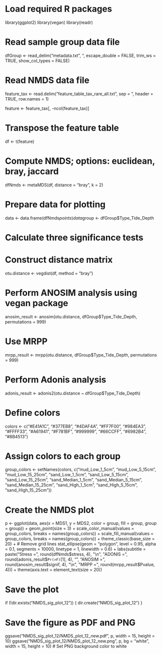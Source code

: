 # Load required R packages
library(ggplot2)
library(vegan)
library(readr)

# Read sample group data file
dfGroup <- read_delim("metadata.txt", "\t", escape_double = FALSE, trim_ws = TRUE, show_col_types = FALSE)

# Read NMDS data file
feature_tax <- read.delim("feature_table_tax_rare_all.txt", sep = "\t", header = TRUE, row.names = 1)

feature <- feature_tax[, -ncol(feature_tax)]

# Transpose the feature table
df <- t(feature)

# Compute NMDS; options: euclidean, bray, jaccard
dfNmds <- metaMDS(df, distance = "bray", k = 2)

# Prepare data for plotting
data <- data.frame(dfNmds$points)
data$group <- dfGroup$Type_Tide_Depth

# Calculate three significance tests

# Construct distance matrix
otu.distance <- vegdist(df, method = "bray")

# Perform ANOSIM analysis using vegan package
anosim_result <- anosim(otu.distance, dfGroup$Type_Tide_Depth, permutations = 999)

# Use MRPP
mrpp_result <- mrpp(otu.distance, dfGroup$Type_Tide_Depth, permutations = 999)

# Perform Adonis analysis
adonis_result <- adonis2(otu.distance ~ dfGroup$Type_Tide_Depth)

# Define colors
colors <- c("#E41A1C", "#377EB8", "#4DAF4A", "#FF7F00", 
            "#984EA3", "#FFFF33", "#A61941", "#F781BF", 
            "#999999", "#66CCFF", "#6982B4", "#8B4513")

# Assign colors to each group
group_colors <- setNames(colors, c("mud_Low_1_5cm", "mud_Low_5_15cm", 
                                   "mud_Low_15_25cm", "sand_Low_1_5cm", 
                                   "sand_Low_5_15cm", "sand_Low_15_25cm", 
                                   "sand_Median_1_5cm", "sand_Median_5_15cm", 
                                   "sand_Median_15_25cm", "sand_High_1_5cm", 
                                   "sand_High_5_15cm", "sand_High_15_25cm"))

# Create the NMDS plot
p <- ggplot(data, aes(x = MDS1, y = MDS2, color = group, fill = group, group = group)) +
  geom_point(size = 3) +
  scale_color_manual(values = group_colors, breaks = names(group_colors)) +
  scale_fill_manual(values = group_colors, breaks = names(group_colors)) +
  theme_classic(base_size = 20) +   # Remove grid lines
  stat_ellipse(geom = "polygon", level = 0.95, alpha = 0.1, segments = 10000, linetype = 1, linewidth = 0.6) +
  labs(subtitle = paste("Stress =", round(dfNmds$stress, 4), "\n", 
                        "ADONIS =", round(adonis_result$`Pr(>F)`[1], 4), "\n", 
                        "ANOSIM =", round(anosim_result$signif, 4), "\n", 
                        "MRPP =", round(mrpp_result$Pvalue, 4))) + 
  theme(axis.text = element_text(size = 20))

# Save the plot
if (!dir.exists("NMDS_sig_plot_12")) {
  dir.create("NMDS_sig_plot_12")
}

# Save the figure as PDF and PNG
ggsave("NMDS_sig_plot_12/NMDS_plot_12_new.pdf", p, width = 15, height = 10)
ggsave("NMDS_sig_plot_12/NMDS_plot_12_new.png", p, bg = "white", width = 15, height = 10)  # Set PNG background color to white
